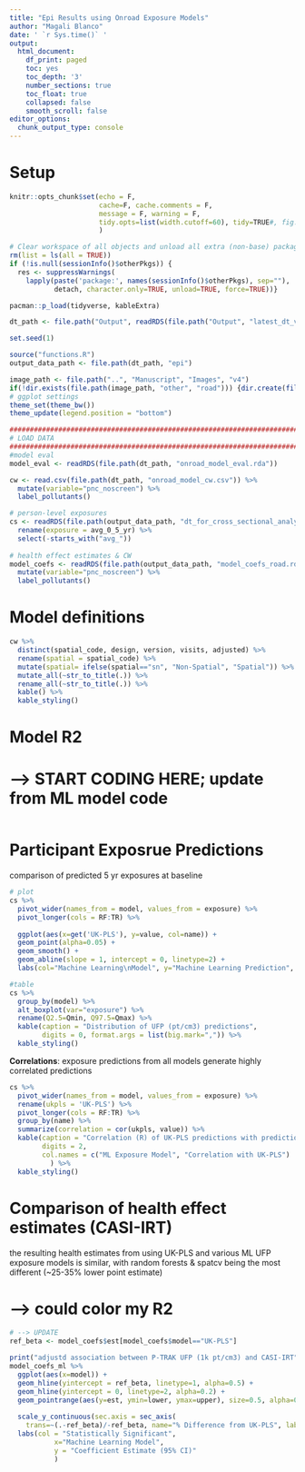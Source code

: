 ```yaml
---
title: "Epi Results using Onroad Exposure Models"
author: "Magali Blanco"
date: ' `r Sys.time()` '
output:
  html_document:
    df_print: paged
    toc: yes
    toc_depth: '3'
    number_sections: true
    toc_float: true
    collapsed: false
    smooth_scroll: false
editor_options: 
  chunk_output_type: console
---
```


# Setup 

```r
knitr::opts_chunk$set(echo = F, 
                      cache=F, cache.comments = F, 
                      message = F, warning = F, 
                      tidy.opts=list(width.cutoff=60), tidy=TRUE#, fig.height = 10, fig.width = 10
                      )  

# Clear workspace of all objects and unload all extra (non-base) packages
rm(list = ls(all = TRUE))
if (!is.null(sessionInfo()$otherPkgs)) {
  res <- suppressWarnings(
    lapply(paste('package:', names(sessionInfo()$otherPkgs), sep=""),
           detach, character.only=TRUE, unload=TRUE, force=TRUE))}

pacman::p_load(tidyverse, kableExtra)    

dt_path <- file.path("Output", readRDS(file.path("Output", "latest_dt_version.rda")))

set.seed(1)

source("functions.R")
output_data_path <- file.path(dt_path, "epi")

image_path <- file.path("..", "Manuscript", "Images", "v4")
if(!dir.exists(file.path(image_path, "other", "road"))) {dir.create(file.path(image_path, "other", "ml"), recursive = T)}
# ggplot settings
theme_set(theme_bw())
theme_update(legend.position = "bottom")

##################################################################################################
# LOAD DATA
##################################################################################################
#model eval
model_eval <- readRDS(file.path(dt_path, "onroad_model_eval.rda"))

cw <- read.csv(file.path(dt_path, "onroad_model_cw.csv")) %>%
  mutate(variable="pnc_noscreen") %>%
  label_pollutants() 

# person-level exposures 
cs <- readRDS(file.path(output_data_path, "dt_for_cross_sectional_analysis_road.rda")) %>%
  rename(exposure = avg_0_5_yr) %>%  
  select(-starts_with("avg_")) 
  
# health effect estimates & CW
model_coefs <- readRDS(file.path(output_data_path, "model_coefs_road.rda")) %>%
  mutate(variable="pnc_noscreen") %>%
  label_pollutants()

```

# Model definitions

```r
cw %>%
  distinct(spatial_code, design, version, visits, adjusted) %>% 
  rename(spatial = spatial_code) %>%
  mutate(spatial= ifelse(spatial=="sn", "Non-Spatial", "Spatial")) %>%
  mutate_all(~str_to_title(.)) %>%
  rename_all(~str_to_title(.)) %>%
  kable() %>% 
  kable_styling()

```

# Model R2

# --> START CODING HERE; update from ML model code

```r


```



# Participant Exposrue Predictions 

comparison of predicted 5 yr exposures at baseline

```r
# plot
cs %>%
  pivot_wider(names_from = model, values_from = exposure) %>%  
  pivot_longer(cols = RF:TR) %>%
  
  ggplot(aes(x=get('UK-PLS'), y=value, col=name)) +
  geom_point(alpha=0.05) +
  geom_smooth() +
  geom_abline(slope = 1, intercept = 0, linetype=2) + 
  labs(col="Machine Learning\nModel", y="Machine Learning Prediction", x= "UK-PLS Prediction")

#table
cs %>%
  group_by(model) %>%
  alt_boxplot(var="exposure") %>%
  rename(Q2.5=Qmin, Q97.5=Qmax) %>%
  kable(caption = "Distribution of UFP (pt/cm3) predictions", 
        digits = 0, format.args = list(big.mark=",")) %>% 
  kable_styling()

```

**Correlations**: exposure predictions from all models generate highly correlated predictions

```r

cs %>%
  pivot_wider(names_from = model, values_from = exposure) %>%
  rename(ukpls = 'UK-PLS') %>%
  pivot_longer(cols = RF:TR) %>%
  group_by(name) %>%
  summarize(correlation = cor(ukpls, value)) %>%
  kable(caption = "Correlation (R) of UK-PLS predictions with predictions from machine learning methods", 
        digits = 2,
        col.names = c("ML Exposure Model", "Correlation with UK-PLS")
          ) %>%
  kable_styling()

```

# Comparison of health effect estimates (CASI-IRT)

the resulting health estimates from using UK-PLS and various ML UFP exposure models is similar, with random forests & spatcv being the most different (~25-35% lower point estimate)

# --> could color my R2

```r
# --> UPDATE
ref_beta <- model_coefs$est[model_coefs$model=="UK-PLS"]

print("adjustd association between P-TRAK UFP (1k pt/cm3) and CASI-IRT")
model_coefs_ml %>%
  ggplot(aes(x=model)) +  
  geom_hline(yintercept = ref_beta, linetype=1, alpha=0.5) +
  geom_hline(yintercept = 0, linetype=2, alpha=0.2) +
  geom_pointrange(aes(y=est, ymin=lower, ymax=upper), size=0.5, alpha=0.8) +
  
  scale_y_continuous(sec.axis = sec_axis(
    trans=~(.-ref_beta)/-ref_beta, name="% Difference from UK-PLS", labels = scales::percent)) +
  labs(col = "Statistically Significant",
           x="Machine Learning Model",
           y = "Coefficient Estimate (95% CI)"
           )

```



